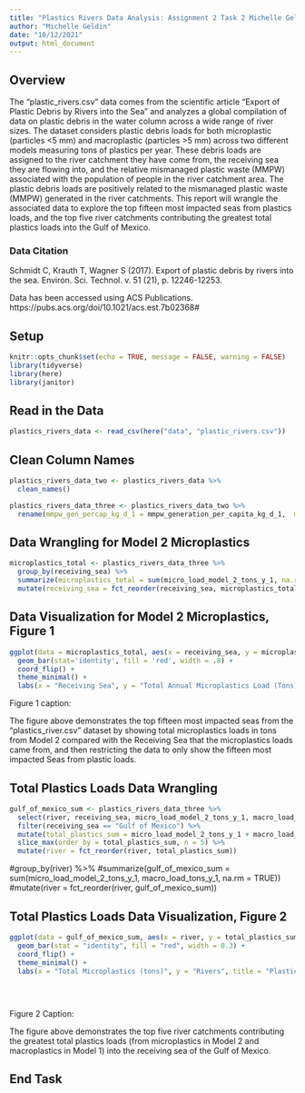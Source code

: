 ```yaml
---
title: "Plastics Rivers Data Analysis: Assignment 2 Task 2 Michelle Geldin"
author: "Michelle Geldin"
date: "10/12/2021"
output: html_document
---
```


## Overview

The "plastic_rivers.csv" data comes from the scientific article "Export of Plastic Debris by Rivers into the Sea" and analyzes a global compilation of data on plastic debris in the water column across a wide range of river sizes. The dataset considers plastic debris loads for both microplastic (particles <5 mm) and macroplastic (particles >5 mm) across two different models measuring tons of plastics per year. These debris loads are assigned to the river catchment they have come from, the receiving sea they are flowing into, and the relative mismanaged plastic waste (MMPW) associated with the population of people in the river catchment area. The plastic debris loads are positively related to the mismanaged plastic waste (MMPW) generated in the river catchments. This report will wrangle the associated data to explore the top fifteen most impacted seas from plastics loads, and the top five river catchments contributing the greatest total plastics loads into the Gulf of Mexico.

### Data Citation

Schmidt C, Krauth T, Wagner S (2017). Export of plastic debris by rivers into the sea. Environ. Sci. Technol. v. 51 (21), p. 12246-12253.

Data has been accessed using ACS Publications. https://pubs.acs.org/doi/10.1021/acs.est.7b02368# 

## Setup

```r
knitr::opts_chunk$set(echo = TRUE, message = FALSE, warning = FALSE)
library(tidyverse)
library(here)
library(janitor)
```

## Read in the Data

```r
plastics_rivers_data <- read_csv(here("data", "plastic_rivers.csv"))
```

## Clean Column Names

```r
plastics_rivers_data_two <- plastics_rivers_data %>% 
  clean_names()
```


```r
plastics_rivers_data_three <- plastics_rivers_data_two %>% 
  rename(mmpw_gen_percap_kg_d_1 = mmpw_generation_per_capita_kg_d_1,  mmpw_gen_in_catchment_tons_y_1 = mmpw_generated_in_the_catchment_tons_y_1, micro_load_model_1_tons_y_1 = microplastic_load_model_1_tons_y_1, micro_load_model_2_tons_y_1 = microplastic_load_model_2_tons_y_1, macro_load_tons_y_1 = macroplastic_load_tons_y_1)
```

## Data Wrangling for Model 2 Microplastics

```r
microplastics_total <- plastics_rivers_data_three %>% 
  group_by(receiving_sea) %>% 
  summarize(microplastics_total = sum(micro_load_model_2_tons_y_1, na.rm = TRUE)) %>% slice_max(microplastics_total, n=15) %>% 
  mutate(receiving_sea = fct_reorder(receiving_sea, microplastics_total))
```

## Data Visualization for Model 2 Microplastics, Figure 1

```r
ggplot(data = microplastics_total, aes(x = receiving_sea, y = microplastics_total)) +
  geom_bar(stat='identity', fill = 'red', width = .8) +
  coord_flip() +
  theme_minimal() +
  labs(x = "Receiving Sea", y = "Total Annual Microplastics Load (Tons)", title = "Total Annual Microplastics Load in tons per Receiving Sea")
```

Figure 1 caption:

The figure above demonstrates the top fifteen most impacted seas from the "plastics_river.csv" dataset by showing total microplastics loads in tons from Model 2 compared with the Receiving Sea that the microplastics loads came from, and then restricting the data to only show the fifteen most impacted Seas from plastic loads.


## Total Plastics Loads Data Wrangling

```r
gulf_of_mexico_sum <- plastics_rivers_data_three %>% 
  select(river, receiving_sea, micro_load_model_2_tons_y_1, macro_load_tons_y_1) %>% 
  filter(receiving_sea == "Gulf of Mexico") %>% 
  mutate(total_plastics_sum = micro_load_model_2_tons_y_1 + macro_load_tons_y_1) %>% 
  slice_max(order_by = total_plastics_sum, n = 5) %>% 
  mutate(river = fct_reorder(river, total_plastics_sum))
```
#group_by(river) %>% 
#summarize(gulf_of_mexico_sum = sum(micro_load_model_2_tons_y_1, macro_load_tons_y_1, na.rm = TRUE))
#mutate(river = fct_reorder(river, gulf_of_mexico_sum))
  
## Total Plastics Loads Data Visualization, Figure 2

```r
ggplot(data = gulf_of_mexico_sum, aes(x = river, y = total_plastics_sum)) +
  geom_bar(stat = "identity", fill = "red", width = 0.3) +
  coord_flip() +
  theme_minimal() +
  labs(x = "Total Microplastics (tons)", y = "Rivers", title = "Plastics Loads (tons) into the Gulf of Mexico per River")
  
  
  
```

Figure 2 Caption:

The figure above demonstrates the top five river catchments contributing the greatest total plastics loads (from microplastics in Model 2 and macroplastics in Model 1) into the receiving sea of the Gulf of Mexico.

## End Task
